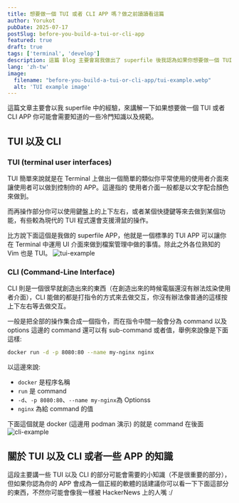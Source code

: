 ```yaml
---
title: 想要做一個 TUI 或者 CLI APP 嗎？做之前讀讀看這篇
author: Yorukot
pubDate: 2025-07-17
postSlug: before-you-build-a-tui-or-cli-app
featured: true
draft: true
tags: ['terminal', 'develop']
description: 這篇 Blog 主要會寫我做出了 superfile 後我認為如果你想要做一個 TUI 或者 CLI 工具你可能會需要知道的一些知識。
lang: 'zh-tw'
image:
  filename: "before-you-build-a-tui-or-cli-app/tui-example.webp"
  alt: 'TUI example image'
---
```


這篇文章主要會以我 superfile 中的經驗，來講解一下如果想要做一個 TUI 或者 CLI APP 你可能會需要知道的一些冷門知識以及規範。

## TUI 以及 CLI

### TUI (terminal user interfaces)
TUI 簡單來說就是在 Terminal 上做出一個簡單的類似你平常使用的使用者介面來讓使用者可以做到控制你的 APP。這邊指的 使用者介面一般都是以文字配合顏色來做到。

而再操作部分你可以使用鍵盤上的上下左右，或者某個快捷鍵等來去做到某個功能，有些較為現代的 TUI 程式還會支援滑鼠的操作。

比方說下面這個是我做的 superfile APP，他就是一個標準的 TUI APP 可以讓你在 Terminal 中運用 UI 介面來做到檔案管理中做的事情。除此之外各位熟知的 Vim 也是 TUI。
![tui-example](../../../assets/blog/before-you-build-a-tui-or-cli-app/tui-example.webp)

### CLI (Command-Line Interface)
CLI 則是一個很早就創造出來的東西（在創造出來的時候電腦還沒有辦法炫染使用者介面），CLI 能做的都是打指令的方式來去做交互，你沒有辦法像普通的這樣按上下左右等去做交互。

一般是把全部的操作集合成一個指令，而在指令中間一般會分為 command 以及 options 這邊的 command 還可以有 sub-command 或者值，舉例來說像是下面這樣:
```bash
docker run -d -p 8080:80 --name my-nginx nginx
```
以這邊來說:
- `docker` 是程序名稱 
- `run` 是 command 
- `-d`、`-p 8080:80`、`--name my-nginx`為 Optionss
- `nginx` 為給 command 的值

下面這個就是 docker (這邊用 podman 演示) 的就是 command 在後面
![cli-example](../../../assets/blog/before-you-build-a-tui-or-cli-app/superfile-hackernews.png)

## 關於 TUI 以及 CLI 或者一些 APP 的知識

這段主要講一些 TUI 以及 CLI 的部分可能會需要的小知識（不是很重要的部分），但如果你認為你的 APP 會成為一個正經的軟體的話建議你可以看一下下面這部分的東西，不然你可能會像我一樣被 HackerNews 上的人嘴 :/

